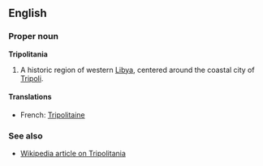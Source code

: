 ==English==
===Proper noun===
'''Tripolitania'''

# A historic region of western [[Libya]], centered around the coastal city of [[Tripoli]].

====Translations====
*French: [[Tripolitaine]]

===See also===
*[[w:Tripolitania|Wikipedia article on Tripolitania]]